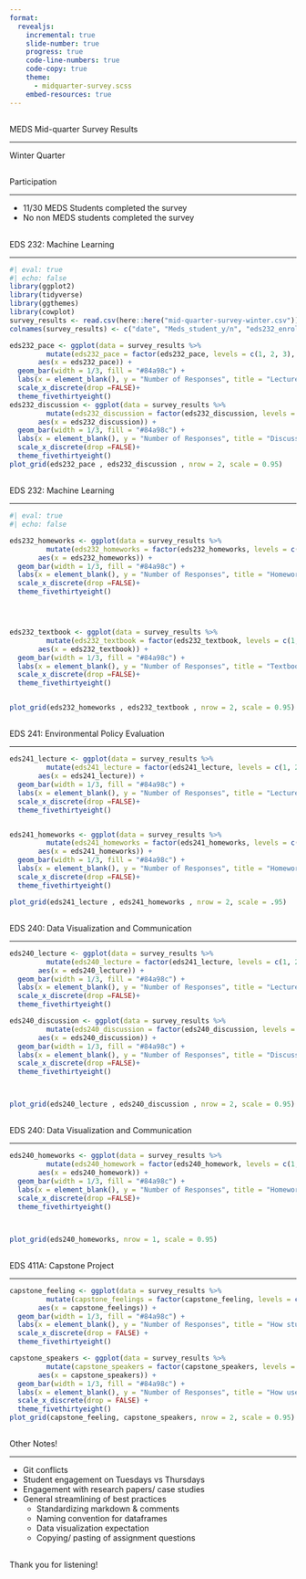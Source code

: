 ```yaml
---
format: 
  revealjs:
    incremental: true
    slide-number: true
    progress: true
    code-line-numbers: true
    code-copy: true
    theme: 
      - midquarter-survey.scss
    embed-resources: true
---
```


##  {#title-slide data-menu-title="Title Slide" background="#cad2c5"}

[MEDS Mid-quarter Survey Results]{.custom-title}

<hr class="hr-off-white">

[Winter Quarter]{.custom-subtitle}


##  {#Survey-Participation data-menu-title="Survey Participation"}

[Participation]{.slide-title}

<hr>

-   11/30 MEDS Students completed the survey
-   No non MEDS students completed the survey


##  {#ML-results data-menu-title="Machine Learning Couse Results"}

[EDS 232: Machine Learning]{.slide-title}

<hr>

```r
#| eval: true
#| echo: false
library(ggplot2)
library(tidyverse)
library(ggthemes)
library(cowplot)
survey_results <- read.csv(here::here("mid-quarter-survey-winter.csv"))
colnames(survey_results) <- c("date", "Meds_student_y/n", "eds232_enrolled", "eds232_pace", "eds232_homeworks", "eds232_discussion", "eds232_textbook", "eds232_other", "eds240_enrolled", "eds240_lecture", "eds240_discussion", "eds240_homework", "eds240_other", "eds241_enrolled", "eds241_lecture", "eds241_homeworks", "eds241_other", "capstone_enrolled", "capstone_feeling", "capstone_speakers", "capstone_comments", "additional_feedback")

```

```r
eds232_pace <- ggplot(data = survey_results %>% 
         mutate(eds232_pace = factor(eds232_pace, levels = c(1, 2, 3), labels = c("Too slow", "Just right", "Too fast"))), 
       aes(x = eds232_pace)) + 
  geom_bar(width = 1/3, fill = "#84a98c") + 
  labs(x = element_blank(), y = "Number of Responses", title = "Lecture Pace") +
  scale_x_discrete(drop =FALSE)+ 
  theme_fivethirtyeight()
eds232_discussion <- ggplot(data = survey_results %>% 
         mutate(eds232_discussion = factor(eds232_discussion, levels = c(1, 2, 3), labels = c("Not useful", "Useful", "Very useful"))), 
       aes(x = eds232_discussion)) + 
  geom_bar(width = 1/3, fill = "#84a98c") + 
  labs(x = element_blank(), y = "Number of Responses", title = "Discussion") +
  scale_x_discrete(drop =FALSE)+ 
  theme_fivethirtyeight()
plot_grid(eds232_pace , eds232_discussion , nrow = 2, scale = 0.95)

```






##  {#ML-results data-menu-title="Machine Learning Couse Results"}

[EDS 232: Machine Learning]{.slide-title}
<hr>
```r

#| eval: true
#| echo: false

eds232_homeworks <- ggplot(data = survey_results %>% 
         mutate(eds232_homeworks = factor(eds232_homeworks, levels = c(1, 2, 3), labels = c("Too easy", "Just right", "Too hard"))), 
       aes(x = eds232_homeworks)) + 
  geom_bar(width = 1/3, fill = "#84a98c") + 
  labs(x = element_blank(), y = "Number of Responses", title = "Homework Difficulty") +
  scale_x_discrete(drop =FALSE)+ 
  theme_fivethirtyeight()




eds232_textbook <- ggplot(data = survey_results %>% 
         mutate(eds232_textbook = factor(eds232_textbook, levels = c(1, 2, 3), labels = c("Not useful", "Useful", "Very useful"))), 
       aes(x = eds232_textbook)) + 
  geom_bar(width = 1/3, fill = "#84a98c") + 
  labs(x = element_blank(), y = "Number of Responses", title = "Textbook Usefulness") +
  scale_x_discrete(drop =FALSE)+ 
  theme_fivethirtyeight()


plot_grid(eds232_homeworks , eds232_textbook , nrow = 2, scale = 0.95)

```




##  {#Policy-results data-menu-title="Policy Evaluation Course Results"}

[EDS 241: Environmental Policy Evaluation ]{.slide-title}

<hr>

```r
eds241_lecture <- ggplot(data = survey_results %>% 
         mutate(eds241_lecture = factor(eds241_lecture, levels = c(1, 2, 3), labels = c("Too slow", "Just right", "Too fast"))), 
       aes(x = eds241_lecture)) + 
  geom_bar(width = 1/3, fill = "#84a98c") + 
  labs(x = element_blank(), y = "Number of Responses", title = "Lecture Pace") +
  scale_x_discrete(drop =FALSE)+ 
  theme_fivethirtyeight() 


eds241_homeworks <- ggplot(data = survey_results %>% 
         mutate(eds241_homeworks = factor(eds241_homeworks, levels = c(1, 2, 3), labels = c("Too easy", "Just right", "Too hard"))), 
       aes(x = eds241_homeworks)) + 
  geom_bar(width = 1/3, fill = "#84a98c") + 
  labs(x = element_blank(), y = "Number of Responses", title = "Homework Difficulty") +
  scale_x_discrete(drop =FALSE)+ 
  theme_fivethirtyeight() 

plot_grid(eds241_lecture , eds241_homeworks , nrow = 2, scale = .95)

```



##  {#Data-Viz-results data-menu-title="Data Visualization Course Results"}

[EDS 240: Data Visualization and Communication ]{.slide-title}

<hr>


```r
eds240_lecture <- ggplot(data = survey_results %>% 
         mutate(eds240_lecture = factor(eds241_lecture, levels = c(1, 2, 3), labels = c("Too slow", "Just right", "Too fast"))), 
       aes(x = eds240_lecture)) + 
  geom_bar(width = 1/3, fill = "#84a98c") + 
  labs(x = element_blank(), y = "Number of Responses", title = "Lecture Pace") +
  scale_x_discrete(drop =FALSE)+ 
  theme_fivethirtyeight()

eds240_discussion <- ggplot(data = survey_results %>% 
         mutate(eds240_discussion = factor(eds240_discussion, levels = c(1, 2, 3), labels = c("Not useful", "Useful", "Very useful"))), 
       aes(x = eds240_discussion)) + 
  geom_bar(width = 1/3, fill = "#84a98c") + 
  labs(x = element_blank(), y = "Number of Responses", title = "Discussion") +
  scale_x_discrete(drop =FALSE)+ 
  theme_fivethirtyeight()



plot_grid(eds240_lecture , eds240_discussion , nrow = 2, scale = 0.95)
```

##  {#Data-Viz-results data-menu-title="Data Visualization Course Results"}

[EDS 240: Data Visualization and Communication ]{.slide-title}

<hr>


```r
eds240_homeworks <- ggplot(data = survey_results %>% 
         mutate(eds240_homework = factor(eds240_homework, levels = c(1, 2, 3), labels = c("Too easy", "just right", "Too hard"))), 
       aes(x = eds240_homework)) + 
  geom_bar(width = 1/3, fill = "#84a98c") + 
  labs(x = element_blank(), y = "Number of Responses", title = "Homework Difficulty") +
  scale_x_discrete(drop =FALSE)+ 
  theme_fivethirtyeight()



plot_grid(eds240_homeworks, nrow = 1, scale = 0.95)


```

##  {#Capstone-results data-menu-title="Capstone Course Results"}

[EDS 411A: Capstone Project ]{.slide-title}
<hr>


```r
capstone_feeling <- ggplot(data = survey_results %>% 
         mutate(capstone_feelings = factor(capstone_feeling, levels = c(1, 2, 3, 4, 5), labels = c("1", "2", "3", "4", "5"))), 
       aes(x = capstone_feelings)) + 
  geom_bar(width = 1/3, fill = "#84a98c") + 
  labs(x = element_blank(), y = "Number of Responses", title = "How students are feeling about capstone course") +
  scale_x_discrete(drop = FALSE) + 
  theme_fivethirtyeight()

capstone_speakers <- ggplot(data = survey_results %>% 
         mutate(capstone_speakers = factor(capstone_speakers, levels = c(1, 2, 3, 4, 5), labels = c("1", "2", "3", "4", "5"))), 
       aes(x = capstone_speakers)) + 
  geom_bar(width = 1/3, fill = "#84a98c") + 
  labs(x = element_blank(), y = "Number of Responses", title = "How useful have speakers been") +
  scale_x_discrete(drop = FALSE) + 
  theme_fivethirtyeight()
plot_grid(capstone_feeling, capstone_speakers, nrow = 2, scale = 0.95)
```


##  {#other-notes data-menu-title="Other Notes"}

[Other Notes!]{.slide-title}

<hr>

- Git conflicts 
- Student engagement on Tuesdays vs Thursdays
- Engagement with research papers/ case studies
- General streamlining of best practices 
  - Standardizing markdown & comments
  - Naming convention for dataframes
  - Data visualization expectation
  - Copying/ pasting of assignment questions
  

##  {#final-slide data-menu-title="Thanks!" background="#cad2c5"}

[Thank you for listening!]{.custom-title}
